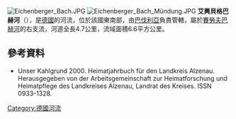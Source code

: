 {{Multiple issues|
{{Onesource|time=2020-08-24T12:52:15+00:00}}
{{Expand language|1=de|time=2020-08-24T13:00:06+00:00}}
}}
{{Coord|50|1|25.08|N|9|15|21.02|E|display=title}}
[[Image:Eichenberger_Bach.JPG|right]]
[[Image:Eichenberger_Bach_Mündung.JPG|right]]
'''艾興貝格巴赫河'''（{{lang-de|Eichenberger Bach}}），是[[德國|德國]]的河流，位於該國東南部，由[[巴伐利亞|巴伐利亞]]負責管轄，屬於[[賽勞夫巴赫河|賽勞夫巴赫河]]的右支流，河道全長4.7公里，流域面積6.6平方公里。

==參考資料==
* Unser Kahlgrund 2000. Heimatjahrbuch für den Landkreis Alzenau. Herausgegeben von der Arbeitsgemeinschaft zur Heimatforschung und Heimatpflege des Landkreises Alzenau, Landrat des Kreises. ISSN 0933-1328.

{{Germany-geo-stub}}
[[Category:德國河流|Category:德國河流]]